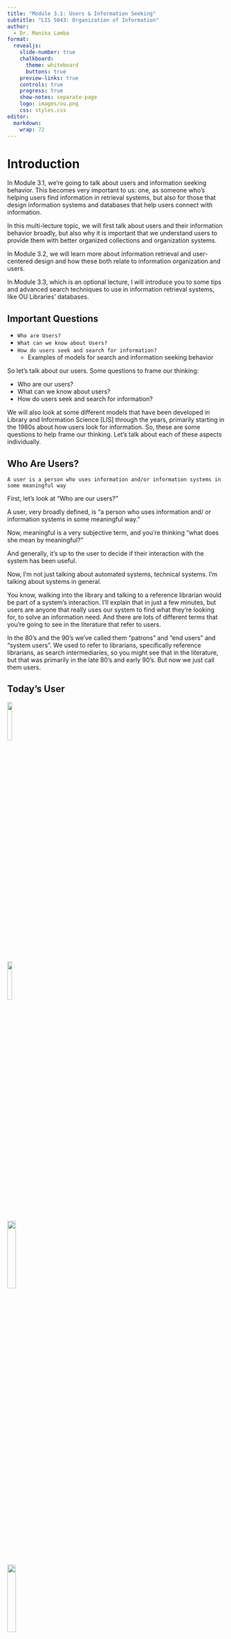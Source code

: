 ```yaml
---
title: "Module 3.1: Users & Information Seeking"
subtitle: "LIS 5043: Organization of Information"
author: 
  - Dr. Manika Lamba
format:
  revealjs: 
    slide-number: true
    chalkboard: 
      theme: whiteboard
      buttons: true
    preview-links: true
    controls: true
    progress: true
    show-notes: separate-page
    logo: images/ou.png
    css: styles.css
editor: 
  markdown: 
    wrap: 72
---
```


# Introduction

::: notes
In Module 3.1, we're going to talk about users and information seeking
behavior. This becomes very important to us: one, as someone who's
helping users find information in retrieval systems, but also for those
that design information systems and databases that help users connect
with information.

In this multi-lecture topic, we will first talk about users and their
information behavior broadly, but also why it is important that we
understand users to provide them with better organized collections and
organization systems.

In Module 3.2, we will learn more about information retrieval and
user-centered design and how these both relate to information
organization and users.

In Module 3.3, which is an optional lecture, I will introduce you to
some tips and advanced search techniques to use in information retrieval
systems, like OU Libraries' databases.
:::

## Important Questions

-   `Who are Users?`
-   `What can we know about Users?`
-   `How do users seek and search for information?`
    -   Examples of models for search and information seeking behavior

::: notes
So let's talk about our users. Some questions to frame our thinking:

-   Who are our users?
-   What can we know about users?
-   How do users seek and search for information?

We will also look at some different models that have been developed in
Library and Information Science \[LIS\] through the years, primarily
starting in the 1980s about how users look for information. So, these
are some questions to help frame our thinking. Let's talk about each of
these aspects individually.
:::

## Who Are Users?

`A user is a person who uses information and/or information systems in some meaningful way`

::: notes
First, let's look at "Who are our users?"

A user, very broadly defined, is "a person who uses information and/ or
information systems in some meaningful way."

Now, meaningful is a very subjective term, and you're thinking "what
does she mean by meaningful?"

And generally, it's up to the user to decide if their interaction with
the system has been useful.

Now, I'm not just talking about automated systems, technical systems.
I'm talking about systems in general.

You know, walking into the library and talking to a reference librarian
would be part of a system's interaction. I'll explain that in just a few
minutes, but users are anyone that really uses our system to find what
they're looking for, to solve an information need. And there are lots of
different terms that you're going to see in the literature that refer to
users.

In the 80's and the 90's we've called them "patrons" and "end users" and
"system users". We used to refer to librarians, specifically reference
librarians, as search intermediaries, so you might see that in the
literature, but that was primarily in the late 80's and early 90's. But
now we just call them users.
:::

## Today's User {.smaller}

::: {layout-ncol="4"}
![](images/user.jpg){width="15%"}

![](images/user1.jpg){width="15%"}

![](images/user3.jpg){width="20%"}

![](images/user4.jpg){width="20%"}
:::

::: notes
Okay, so who exactly is today's user?

I've given you some pictures on this slide to think through what a user
or who a user is, but one thing that you'll notice, of course, is that
there is either a computerized or virtual or a print based technology in
place in each of these pictures.

You will notice, computers, much of what you would see in most of the
libraries today with various different people of different genders or
ages accessing the Internet or using computer systems within their
library context.

You also have to think about users in terms of age groups. We have young
users that are interacting with and adapting technology in ways that we
did not anticipate, which is very exciting for us as library and
information professionals, but it's also very challenging because we now
have to think about how do we engage with the users and help them become
better information consumers as well as creators of information.

And we cannot forget that people still like to browse our libraries.
People traditionally are used to going through the stacks, finding
something they like and then looking at the books around the book to
determine if there's something else that they find of interest or that's
related to their information need. So, classification systems are still
very relevant in libraries. That's not to say that the systems in place
are the best systems or the most user-friendly systems for this new
generation of user, but they do still support users in very important
ways.

A really interesting dimension of users, and this came about, of course,
with the Internet and more social ways of sharing information or
participating in online communities, is what is being called "citizen
science".

Also, we have very wired individuals as users today where a user is
connected to internet 24/7. These users are using different tools like
smartphones or tablets in ways that allow them to access information but
also to share and create information and engage in different practices
with other users. These are all dimensions of users we as information
professionals have to think about.
:::

## Model of Today's User

> [*Work in Progress?!*]{style="color: blue;"}

::: notes
So, when we think about today's users, it's really difficult to model
the user today because of all the different technology that they
interact with on a daily basis and all the different resources they have
available to them at their fingertips.

So, let's think about the user as a "work in progress" as we work
through this lecture on users and information behavior.
:::

## Some More Vocabulary

-   `Information`: any difference you perceive in your environment or
    within yourself
-   `Information need`: recognition that your knowledge is inadequate to
    satisfy a goal you have
-   `Information seeking`: conscious effort to acquire information in
    response to a need or gap in your knowledge
-   `Information behavior`: information seeking, as well as other
    unintentional or passive behaviors, or other purposive behaviors
    such as avoiding information

::: notes
Some other vocabulary that might be useful for understanding this
dimension of information seeking and organization of information.

In this program you will read lots of definitions of **information**.
One definition I find particularly useful is: *information is any
difference you perceive in your environment or within yourself*.

So, we can think of information in lots of different ways. We can think
of it as a cognitive change that comes about when we learn something new
or we encounter some new piece of information. We can think of
"information-as-thing," or as physical objects actually being thought of
as information bearing Or having the ability to inform us in some way.
So, there are lots of different ways we can think of information.

**Information need** then is that recognition that you have that your
knowledge is somewhat inadequate in a particular area and you need to
find something else out in order to satisfy a goal that you have. For
example, if you want to learn about designing webpages, you're probably
going to go to a class, or you're going to find a book that will help
you with this, or you might even go on the web and find different
information. But you're going to access systems, resources, in order to
find information to solve your information problem.

Another term is **information seeking**, and this is a conscious effort
to acquire information in response to a need or gap in your knowledge.
Think about your daily activities. Many of you probably got up this
morning, turned on a computer or tablet, turned on the television,
listened to the news, got information about the weather, so you could
decide what you're going to wear today or if you need an umbrella. You
probably have talked on the phone to someone today. At different points
during your day, you have been encountering or accessing different
systems to find information.

**Information behavior**, then, is kind of this overall umbrella of
information seeking as well as other unintentional or passive behaviors
or other purposeful behaviors related to seeking (or not seeking)
information, such as avoiding information.

Now, how many of you have heard of cognitive dissonance? It comes from
cognitive science. Cognitive dissonance is where you avoid information
that you know is going to change something that you've already made a
decision about or something that you've already done and you don't
really want to encounter that information because you know it's going to
make you feel bad about your decision. That's just one way of looking at
it. So, for example, you've just made a major purchase, like you bought
a new car. And then you get on the website or you hear consumer reports
or something telling you how bad that car is and that you really
shouldn't have bought it in the first place, and that's the idea of
avoiding information.

Also, it's interesting in our field because of what we call the
information glut, or the information overload. That people purposely
filter our information sources in their lives because they don't want to
be overwhelmed with all this different kinds of information. For
instance, I don't turn on the news before 8:00 because I don't want to
know what's going on until I'm ready for it.

But that's one way in which we avoid information. Turning off the radio
while you're driving, things like that. When we look at information
behavior, we look at not just purposeful information seeking, but we
look at avoidance activities as well.

So, it's a really interesting area of our field that tells us a lot
about people and how our information can be represented for them in
order to effect access to that information.

So, what do we need to know about the people we call our users?
:::

## What do We Need to Know?

-   `Demographics`
-   `Types & Levels of Knowledge`
-   `Information-Seeking Situations`

::: notes
Well, there are certain things we can know, and there are certain things
we can make some generalizations about, such as demographics, types and
levels of knowledge, and information seeking situations. Let's address
each of these separately.
:::

## Demographics

-   `Age`
-   `Gender`
-   `Education`
-   `Occupation`
-   `Culture` *(values, language, ethnicity)*

::: notes
**Age** is one way that we can get a good picture about a user group.
And we can characterize age in many different ways. Our society has
created these frameworks in order for us to do so. We can think about
age in terms of K-5, K-12, young adult, adult, senior citizen, children.
We put all these different labels on it. So, that's one way in which we
can get a handle on one characteristic of our user group.

Also, **gender**, are they primarily males and females? In earlier
studies of computer adoption studies this demographic was a real factor.
It's not as much today as it used to be, but again there are still
studies that show that males are heavier users of different kinds of
information technology than females are, but that's shifting.

What's really interesting about some of our studies today with gender is
that we're seeing that particularly in the web and in the internet
environment is that we have different uses -- that each gender has a
different use. Females tend to use more of the communicative aspects of
the web and internet than males. And males generally -- and I don't like
to generalize, but studies have shown this -- are more into the
information gathering and gaming and more of the high tech applications.

So it's kind of interesting what we can tell about a user population
based on the different variables. But this is shifting constantly.

**Education** can tell us a lot about a user group. It tells us about
their potential knowledge, about their subject and domain expertise; it
tells us about potential uses they might have for that information that
they're looking for. So, education level can tell us quite a bit.

**Occupation** is the same. If we know that someone is an engineer or
chemist or a contractor or a builder, they're going to have a different
knowledge base potentially. And so it's interesting to be able to tell
what their occupation is because that again will tell us something again
about what they're going to be looking for, what kind of resources would
be useful for them.

**Culture** is a little bit of a grayer area. But it does tell us a
little bit about values and ethnicity and ethnic choices that people
make. But also language. Especially if you're designing a system. You
need to know what kind of language or what languages your users need in
order to access your system. Is it a multilingual system? Do you have a
very heavy multilingual population, and how do we adapt that within the
system environment? So, even language can be a very important variable
to know about our users. We have a sparsity of studies related to
cultural aspects of information behavior and users.
:::

# Types and Levels of Knowledge

[Allen (1991)](https://archive.org/details/informationtasks0000alle)

-   `World Knowledge`
-   `System Knowledge`
-   `Task Knowledge`
-   `Domain Knowledge`

::: notes
The second set of information that we can know about our users is what
we call "types and levels of knowledge":

-   world knowledge
-   system knowledge
-   task knowledge
-   domain knowledge

And others have expanded on this idea as well. So, let's break them each
down.
:::

## 1. World Knowledge

-   `World View, Perception of Self`

-   `Affects Self-Confidence`

::: notes
Now, we can look at them separately, but you can also see the
connections and the overlap between all these types of levels of
knowledge.

For example, **world knowledge** is a user's perception of themself and
the role that they play in the world -- in their own world. And it's
really a combination of the other three knowledge rolled into one. This
is kind of from a constructivist learning point of view -- that you
build or construct your own world based upon what you encounter, what's
in your society, and that frames and shapes your perception of yourself
and the role that you play.

Why this is important to us is that it will affect a user's
self-confidence when they're working with a particular system, when
they're looking for information, when they're coming to the reference
desk and asking questions. So, somebody with high world knowledge,
someone who has traveled a lot, someone who has a real broad view of the
world and different pieces of the world, and has a good sense of how
they *fit* in the world, is probably a more confident user of
information and information sources.
:::

## 2. System Knowledge

-   `Understanding of Information Environment`

> Information systems at some level (e.g. cultural, institutional,
> technical, interpersonal)

-   `Affects Skills and Expections`

::: notes
The second type of knowledge is a little bit more complex. This is
**system knowledge**, and this has been expanded upon by many people in
our field.

For example, Allen defines it as the understanding a user has of an
information environment. And this can mean many different things. This
can be an information system at any level -- not just a technical level.
It can be a cultural level -- how their community system works. Who do
you call if you need to find out if they're picking up your garbage on a
holiday? That's an example of your cultural system. An institutional
system would be something you know, "Who do I call if someone's put a
lock on my car wheel, so I can go home?" But you have to understand how
that institutional system might work.

Technical is related to knowledge of how the technical system works,
such as, "How does this database work? What can I do to make my search
effective?"

Interpersonal systems are your personal network. Who do you call if you
need a recipe for coffee cake? So, your own personal network, your
friends, your family, your colleagues.

Your understanding of system knowledge affects your skills and your
expectations when you're using different systems.

Okay, now let's expand this even further.
:::

## 2. System Knowledge (Cont.)

-   Conceptual knowledge of the information retrieval process - -
    *translating a need into a query*

-   Semantic knowledge of how to implement a query in a given system - -
    *the how and when to use the system features*

-   Technical skills in executing the query [(Borgman, 1996)](https://escholarship.org/content/qt3mz7h8hr/qt3mz7h8hr_noSplash_36344d4ac812b2c94219b90e4a164074.pdf?t=p7cad8)
    -   basic computing skills
    -   syntatic knowledge of query entry and how search statements,
        systems work 

::: notes
System knowledge includes many different aspects.

We can think of it as conceptual knowledge, we can think of it as
semantic knowledge, and we can think of it as technical skills. These
ideas were introduced by Christine Borgman in 1996 and they still hold
true today. Let's define each.

**Conceptual knowledge** is your understanding of an information
retrieval process -- translating your need into a query and eventually
implementing into a system.

**Semantic knowledge** is your understanding about how to implement a
query into a specific system -- or how do you input your query into a
given system. And how and when to use different system features.

For example, technical skills in inputting the query: your basic
computing skills, the syntax that you need in order to actually enter it
into the search box. Now, today we have it a little easier; we don't
have to use any command line searching. We don't have to put into our
OPACS anymore "A:\\" (A colon backslash) and then the author's last
name. And in most system's we don't even need to know if we need to
enter the last name, first name anymore. We've gotten very spoiled in
that way. But there are still a lot of systems out there that you really
have to know the syntax in order to enter a query to make the system
understand it.
:::

## 2.1 Conceptual Knowledge {.smaller}

- Going from the vaguely-felt need...
  - To the query formulation
      - verbally expressed
      - written or typed
      
- Query is formulated in terms of the... (Buckland, 1991)
  - Content *(words, numbers, symbols)*
  - Information Entities *(documents, objects)*
  - "Information as Thing" *(container of information)* 

- Successful query = translation of intended meaning into search terms

::: notes
Let's look at **conceptual knowledge**. Going from a vaguely felt need,
where we start to realize that we need some information about this
particular
topic
and "how can I find that information" to the idea of expressing that
query, either verbally where you go and ask somebody.

You ask a reference
librarian, call someone on the phone, text somebody on your phone, or type it
into a search engine, type it into a database, type it into an OPAC. We then
have to
understand how to formulate that query within our system. We
have to
be able to take our actual query and put it into terms that would be useful and
meaningful to either a human or a computerized system. 

And oftentimes, I'm
sure as you'll learn in 5053, your user doesn't really know what they want
when they come to talk to you. When they ask you a question at a reference
desk, they'll give you a
really big
, broad question, when they really need this
other subset of that actual query. After many years at a reference desk, I can
tell you, you get everything from A
-
Z. 

And oftentimes, you start very broadly
and eventually you drill down to what they need. But again, a user often
has to
go through that same process when they're seeking information.
:::

## 2.2 Semantic Knowledge

- `How to Implement a Query in the System`
- `How the System is Structured` *(file system used)*
- `Action` *(find, select, scan, browse)*
- `Access Points or Field Tags` *(author, title, subject)*
- `Search Terms` *(search functions of systesm: Boolean, Keyword)*
- `How the Search Results are Displayed`

::: notes
**Semantic knowledge** is again how to implement a query into a system. You have to know how that system is structured - what kinds of fields are in that system, what fields are searchable within a system, and the kinds of information that they would hold within those fields. 

You
have to
know the different actions
that are possible such as which fields are searchable and how to limit your
query to specific field(s) in the system you are using. Other aspects include, for
example, how we enter our search terms. What terms work, and as I said earlier,
what kind of functions are possible in the system? Do you have to use an AND
or a NOT Boolean string in order to make your search work, or can you just do
fielded
searching? Or if you're in a search engine, do you just put a couple of
terms into the magical box and see what you get?

You also
have to
know how the search results are displayed, and it's not as
difficult in some of the systems today, but remember in older systems, we had
all those function keys across the top? And if you hit F1, you could print. If you
hit F3, you could get a full
-
screen preview. Things like that. Our users again are
a little more spoiled than when we were learning different systems, but still,
they
have to
understand the different functionalities of a system. And if the
system isn't well
-
designed
-
if the navigation is difficult, or there are a lot of
necessary or unnecessary features that are not easily accessible
-
then our users
are also not going to be able to use our systems.
:::

## 2.3 Technical Skills

- We MUST not take for granted that all users know how to use computers
- How the computer operates
- Syntax of entering search commands
- Commands to manipulate system [(Borgman, 1996)](https://escholarship.org/content/qt3mz7h8hr/qt3mz7h8hr_noSplash_36344d4ac812b2c94219b90e4a164074.pdf?t=p7cad8)
    - control search
    - display formats
    - control output of results


::: notes
Technical skills - is the second aspect of System Knowledge.

We cannot take for granted that all our users know how to use computers.
Even in today's very highly wired web environment. Not all our users are
online. And not
all of
our users are proficient searchers. We, then, can't take
for granted some of the basic functions of a computer, such as how a keyboard
works.

Have you all heard the tech support story about the person that calls up and
says, "Well, it says to hit the 'any key,' but I can't find it on my keyboard.
Where's 'any key'?" We still get stories like that. Or the one where the
people were so happy because their new computer came with a cup holder
-
the CD drive? Thought it was for holding cups? Or even the one about the
mouse, where they tried to access their computer by pointing their mouse at
the screen? Or putting it down on the floor like a presser foot for a sewing
machine? 

These are true stories, and we still get them. 

So, we can't make
assumptions that everyone understands how to use our systems. 

Users base
their use of systems on previous experience they have had. For example, an
older user may be familiar with a presser foot when she used a sewing machine
so her mental model of how to use the mouse may be based on this prior
experience.

And as you all know, when you're learing new databases, you first
have to
navigate a
little bit. You
have to
look and see which kinds of fields are searchable, if it includes
Boolean searches or not, if there's any kind of proximity operators you can use to
make your queries more precise. 

Everyone
has to
go through the same kind of process
whenever you start using a new system. So, they may not understand how the
computer itself works, they may not know how to enter the query, and they may not
know the different commands to make the system do what they need.

And, honestly, even though these are
really interesting
, fun stories, we also need to
remember that our users don't have the background that we all do. They're not all
from a library science program, where this is what we learn. This is what we're here
for, is to learn how to connect our users with information.
:::

## 3. Task Knowledge

- `Understanding of Information Problem and Use`
- `Affects Motivation and Goals`

:::notes
The third type of knowledge is what we call **"task knowledge,"** and this is one
of the primary areas after domain knowledge that's
really essential
to know
about your users.

Task knowledge is an understanding a person has of their information problem
and use
-
how well your users understand what they need, what they're
looking for and how well they understand the kind of resources they might
need to use to find that information.

So, if we say that a user has high task knowledge, that means that they
understand very well what the query is that they have. 

They want to wallpaper
their kitchen, so they know that they want
some kind of book
that tells them
about home decoration. That's a really pretty good understanding of their task.

But say that they need to know about the ordinances in your city if they want
to build a house with a pitched roof. Where do you go for that kind of
information? To the city ordinances, or your planning department, but this is
not the kind of information every user will know.

But your users
have to
have a good understanding of the task itself and the
kind of resources that they need to answer that query. And they also need to
know how well your
collection
can help them answer that query. And this really affects our user's motivation and goal.  If they can't easily figure out what they
need, oftentimes, they will not go any further. They will leave the library or library
website unsatisfied and go to another source, such as a search engine.
:::

## 4. Domain Knowledge

- `Understanding of Topic and Topic Organization`
- `Affects Ability to Exploit Language and Association`


:::notes
The last area, and this is probably the most important, of the four types of
knowledge, is called **"domain knowledge."** This is our user's understanding of
the topic and the topic organization or the discipline of the topic and how that
discipline is structured. So, for example, if you're an undergraduate chemistry
student, how well at that point do you understand the discipline of chemistry?
Probably you have a
fairly basic
understanding, but not at the same level as
your professor or not at the same level as graduate students in the discipline.

This type of knowledge is important for us to know because if a user has a low
or a high domain knowledge, it gives us an understanding of their ability or
facility to use the language of that discipline. And when we're creating
representations, we would
make a decision
to use very specific terminology or
to use more general terminology based upon what we understand about their
domain knowledge. 

So, for example, if we're working with, again, a chemistry
database, we're assuming that our users are individuals that are in a program
of chemistry
-
they're either students or faculty
-
and we have varying levels
of domain knowledge. The students probably have a low to moderate level of
domain knowledge, whereas the faculty would probably have a higher level.
:::

## Example

`Collection`: Law Firm Library

`Demographics`: First Yer Law Clerks

`Information-Seeking Situations`: State Statute on Environmental Easements

`Types and Levels of Knowledge`: World, System, Task, Domain

:::notes
Here's an example on how we can apply what we've just been talking about.

Our collection is a law firm library. The demographics, we have first year law
clerks, so they've probably been to law school for one year. They're beginning
to know the language of their discipline; they're beginning to know how to
conduct research in the areas. They've probably taken at least one legal
research class. They're beginning to understand how to find information for
their
particular information
needs.

Our situation here is that they need to find information on a state statute on
what are called environmental easements, which is a law that tells you, for
example, can you have a pitched roof, or how close can you build to the water
on a beach. An easement is a stipulation of ownership and ownership building
rights in a particular tract of land, whether you own it, or if the government
owns it.

So, this is our situation. We have the law clerks; they probably have a pretty
good idea of how to go about finding out this information. They probably have
a probably moderate domain knowledge
-
moderate to low. Their system
knowledge will vary depending upon the systems they have used. And their
task knowledge is probably moderate to low at this point because they may not even know what an environmental easement is at that stage in their education, but
again it may vary as well.

Now, if we take the same situation and we put it in a
public library
, our users are
going to change. We're probably not going to have law clerks; we're going to have a
person who wants to build on the beach. And they need to know how close they're
allowed to build close to the dunes, for example. They're probably not going to have a
clue what an environmental easement is or even what a state statute is
-
very possible.
And
so
their task knowledge is going to be lower, their domain knowledge is going to
be lower, system knowledge depends on their experience, but all of those are going to
affect how they go about looking for information, the questions they ask you, the
resources they access and how they interact with different systems.


Okay, so can you see how those types and levels of knowledge and demographics can
change what we need to provide in terms of access? 

In a library - a public library - our records-
our representations -
are probably going to be at a very general level. We're
going to have one card in our catalog that represents our set of state statues if we're
fortunate enough to have them in a public library, which will have very general
subject headings. Now, in a law firm library, we're probably going to have a
breakdown of the different volumes of the state statute set that tells us what's in each
individual volume. But the language in our law firm collection is going to be at a
higher level of what we call of specificity
-
more specific terminology in use
-
than
what we might see in a public library.

So, the choices we make when we're designing
and creating representations will be different depending upon the environment,
depending upon the users, and their four types and levels of knowledge. That's why
types and levels of knowledge are so important to your understanding of organizing
information.
:::

## How Do User Seek and Search for Information?

- Users are motivated to seek information in a given situation to:
      - `answer a question`
      - `solve a problem`
      - `complete a task`
      - `learn about a subject`
      - `verify a fact`
      
:::notes
Alright, now let's talk about our next framing question: How do users seek and search for information?

As I've mentioned, there
are lots of different models that we've developed, as we've looked at
information seeking from lots of different perspectives. 

Users are motivated
for many different reasons to seek information: 

  - to answer a question;
  - to solve a
problem;
  - to complete a task;
  - to learn about a subject;
  - to verify a fact; and 

many
others I'm sure that you can think of!
:::

## How Do Users Seek & Search for Information?

- Two Situational Levels
  1. `Information Seeking`
    - Broad context involving any or all systems or sources accessed
  2. `Information Searching`
    - Narrow context involving interaction with specific system or source
    
    
:::notes
We can look at this also from two situational levels: (i) **information seeking**
and
(ii) **information searching**. And oftentimes in the literature, these two get used
interchangeably, but they're
really not
the same.

**Information seeking**
is kind of a broader context where we look at an
individual's entire information seeking activities
-
from all the different systems
that they use, from the beginning of their search to the end of their search and
the use of the information. That would be seeking.

**Searching**
is a
more narrow
context where we look at one specific interaction
with
either a
human system, a computerized system, any of those other forms
of systems that we discussed earlier. So, information seeking is a broader
context; information search is where we're looking at a specific narrow
situation.
:::

## What is Information Seeking?

It refers to the [user's process for obtaining information]{style="color: blue;"}, from recognition of an information need through use of information to resolve the information need.

:::notes
So, what is information seeking? Let's go back to that idea.

The information seeking is the whole process of user 
recognizing their information need --
that they
have a gap in their knowledge, to obtaining the information itself --
 that they need to know something about a
particular topic through the use of
different systems. 
:::

## Information Seeking: Assumptions

Common assumptions about information seeking in LIS are that the process is:

1. `Purposeful`
2. `Cognitive`
3. `Contextual`
4. `Value-Based`
5. `Dynamic`

:::notes
Now in our field, as well as other fields, we've made some different
assumptions about information seeking and the process itself
-
that it's
purposeful
(that we're always looking for information for a purpose). 

Now,
we're changing our idea about this because of the web. A lot of people just get
online and surf around.
And actually, we've
always been not just for a specific
purpose when we look for information. You go to the
library
and you just
browse the 'new book' shelf. You want to see what's been published. You're
not necessarily looking for
anything in particular
. Maybe the purpose is to find
something to read, but it's not necessarily linked to a specific information
need.

We've also assumed that it's a
*cognitive activity*
-
that we're always learning
as we encounter information.

That it's
*contextual*
and that your need will change depending on the different
context.

And actually, that
it's very
*dynamic*. That as you learn more about a particular
subject when you're searching, your need will change because you might
because more focused, or you might become even broader. You might go to a particular library OPAC looking for a particular subject and then you find other
subjects that are really
interesting
and you go off on more of a non
-
focused track. Or
you find a sub
-
piece of that topic, and that is really where you want to focus. So, your
need is changing as well as you go into the information seeking process.

And
*context*
is important because that will impact the way that you make decisions.

For example, if you need to do some research for your research paper and it's due in
three months, right now you'll use the web, you'll maybe use an OPAC. You might
even interlibrary loan something
-
a novel idea. You can still do that. But say you have
three days to get your paper in, you're going to go to the web, you're going to access
anything you can quickly access, you're not going to interlibrary loan
-
you don't have
time for it now
-
and you're probably going to take anything that is related to the topic
that you're working on. 

Your idea of what's relevant or useful to you changes
because of the context!
:::

## Information Seeking & Searching: Models {.smaller}

- `Motivation`: [why users seek information, their information needs]{style="color: orange;"}
  - Dervin's Sense-Making
  - Belkin's Anomalous State of Knowledge

- `Situation`: [how users seek information]{style="color: orange;"}
  - Kuhlthau's Information Search Process

- `Resources`: [how users use resources/tools]{style="color: orange;"}
  - Mann's Library Research Models
  
- `Interaction`: [how users interact with information systems and the process(es) they use]{style="color: orange;"}


:::notes
We've also framed information seeking through four basic different
frameworks: *motivation, situation, resources, and interaction*.

For example,
*motivational models*
look at why users seek information. And
what are their information needs. And how does this make each information
seeking situation different? The two most prominent models in this area are
Dervin's
sense
-
making model and Belkin's anomalous state of knowledge
(ASK).

Dervin's
sense
-
making model is one that's primarily a constructivist point of
view, where, and
also
it's been referred to as kind of a 'Star Wars point of
view,' in that she says that as we move through the world in our daily lives and
we encounter different stimulus from different environments, we have a
cognitive shift where we learn something new about the
particular topic
or our
world around us.

And when we're seeking information, we then
have to
be
able to make sense of that information and fit it into our cognitive frameworks.
And once we can do that, then it becomes useful to us. But again, when is that
point? And what do we have to do to get there? Her model's a lot more
complex than that, and it's really a very interesting model to study. But again,
it's more of a constructivist point of view, where we learn from and construct
new realities for ourselves based upon the information we encounter in our
daily lives.

Belkin's anomalous state of knowledge, or the ASK model, is where we perceive
some 'gap' in our knowledge
-
base and we look for information, we use different
systems in order to fill that gap. It's a little bit more straightforward, but it's more of a
process model from, again, where we recognize we have a gap and everything we do
in the meantime is to find the information. Now, Belkin and
Dervin
have studied
various different
populations, primarily adults, and their models, again, reveal
different patterns and information to us about how users look for information, the
different kinds of sources they use, and how they interact with different systems.

*Situational models*
look at how users seek information. What do they
actually do
?
Kuhlthau's
model, one of the most
well known
situational models, has
*affective*
variables to it as well. Her research has primarily been with middle and high school
students.

We also have
*resource models*. Thomas Mann who was the Librarian of the Library of
Congress developed these models through watching people over the years and
interacting with different people.

We have also
*interaction models*
-
how users interact with information systems. For
example, "how we use a particular database, how we use the web, or what systems do
we actually use when we go to look for information."

It is important to remember that each of these different frameworks and models has
been developed through the years with different groups of users
-
from adults to
children to elderly, to what we call 'naive users' to more
experienced users, to web users, to database users, to OPAC users. 

We've put lots of
different labels on our user
-
groups, but we've developed these models on about forty
years of research now in
various different
aspects of our field.
:::

## Kuhlthau's ISP Model

`Task Initiation: Recognize Information Need`

1. [Topic Selection]{style="color: orange;"}: identify general topic
2. [Prefocus Formulation]{style="color: orange;"}: investigate information on general topic
3. [Focus Formulation]{style="color: orange;"}: decide on narrower topic 
4. [Information Collection]{style="color: orange;"}: gather information on narrower topic
5. [Search Closure]{style="color: orange;"}: complete the search
6. [Use of Information]{style="color: orange;"}: making use of information


:::notes
Kuhlthau's
model, for example, is probably the most well
-
known and the most
well
-
used in our field. She has kind of a somewhat linear approach, where we
have a topic selection at the beginning, where you identify a general
topic. Remember
most of her research was with middle
-
and high
-
school
students. The youth are looking for information for a research project or a
research paper. 

The first stage is topic selection. 

The second stage is called
'prefocus formulation' where the users do some investigation on the general
topic. They start looking at databases and encyclopedias. They start looking in
their card catalogs to find information in their libraries about that topic
-
or now
online.

The third stage is what
Kuhlthau
calls 'focus formulation,' where users decide
on a narrower topic from that general topic that they started from.
Kuhlthau
links users' affective states to each of these different stages
-
affective meaning
different emotional responses or feelings at the time of topic selection. At the
time of topic selection, they're a little anxious. And at the
prefocus
formulation
they're getting even a little bit more anxious because they're starting to look
for information, they
have to
identify resources, they
have to
use different
systems. And at the point of focus formulation users are starting to level off
again and feeling more comfortable.

Now, why that's important for us is because it tells us as reference librarians where we
should intervene, or what
Kuhlthau
calls the 'zone of intervention.' Should we let
users continue to look around for themselves for a while and then come and
questions? Or should we go and say, "Can I help you with this?"
Kuhlthau
says to
probably wait until between stages
two and three, somewhere during these stages is
what she calls the 'zone of intervention.' During the zone of intervention, that's when
you should jump in and say, "Maybe I can help you with this different system," or
"This resource might be better for you."

Step four is where users collect the information.
They've decided on a narrower topic,
they've explored some different systems, some different resources, and they start
gathering some information on that narrower topic.

Step five is the search closure where users complete their search, and finally, the last
step that
Kuhlthaus
has recently added, when users
use
the information.

Now, this model appears to be linear, but at any point, you can go back through the
stages. If you get to stage two and you don't like this general topic, so you might
propose a whole completely new topic and start over again. 

Or you might get to three
and you're not quite happy with that narrow topic, so you go back and explore the
general topic some more. 

So, again, it's not necessarily a linear process. But what
she's primarily famous for, and especially in this model, is this whole process, but also
the affective states of the individual and when we should
actually intervene.
:::

## Mann's Library Research Models {.smaller}

`These are models for library searching, or how people (end-users and/or professionals) use resources and tools to find information`

- Search options based on organization of information in libraries
- Importance of models in concealing/revealing search options/indexing system
- Applicability of models in any subject area, language, format

:::notes
Mann has developed some
really interesting
models. He's looked at different
search options that we've developed based on how we organize information.
Also, his models show the importance of our library systems in revealing or
concealing different pieces of information to our users. How much can they
tell
about our resources by looking at a bibliographic record? How useful is
that? Do they
actually use
our pathfinders and our finding aids?

He's also developed some different models, like for example, a specific subject
or discipline model. Mann has looked longitudinally at how different
disciplines look for information. For example, Social scientists do what's
called 'citation checking or chasing' where you find a
really good
article and
then you go and look at the citations in the back and then you start chasing
those down. People in the hard sciences, like say chemistry and physics, they
call their colleagues before they do any research in our systems. They'll
actually network
before they'll use a library database or to your library
catalog.

So, through the years Mann developed these different models from observing
and working with people in reference situations.

The traditional library science model is one model that Mann examined how people use different tools we've developed such as our classification schemes, or
controlled vocabulary or subject headings within library catalogs, but also how people
use bibliographies and indexes.
:::

## Research Models

`Examples: [Mann's Library Research Models`](https://archive.org/details/libraryresearchm00mann) (just a few, there are many others!)

- Specific Subject or Discipline Model
- Traditional Library Science Model
  - Classification, controlled-vocabulary catalog, published bibliographies and indexes
- Actual-Practice Model
- Principle of Least Effort

:::notes
Mann's Actual practice model is a generic model of "What do people really do
when they look for information in, say, the Library of Congress?" Do they ask
reference librarians first? Do they go to the OPAC first; do they go to a finding
aid? So, he's examining a user's process rather than lumping them into a
group like we saw in some of the earlier models.


The last one isn't Mann's model. We attribute it to
Zipf. It's the 'principle of
least effort,' but Mann has developed this model further. This is the idea that
people will go to the least amount of effort to find what they need. How many
of us are guilty of that? At some point or another we all just want the
information right now, right quick, and the web makes it even easier for us to
do this. We can also apply this model to the Web. It's very interesting in early
retrieval research, we knew that people would probably access the first fifty
hits when they searched our OPACs, and believe it or not, that still carries into
the web. Most people don't go beyond the first fifty hits when they find results
on the search page.

So, these again are just some ideas of the different models we've developed
through the years.
:::


## How Do Questions Relate to Information Objects?

- Information Object Attributes *(general characteristics, eg has a creator, size, content)*

- Implications for practice: understanding users' information needs will help us create better representations for objects *(more efficient access)*

:::notes
So, you might ask, "How do these questions relate to information objects?"
and "Why is it important that we understand users when we're organizing
information?

If you ever
take a look
at search logs which capture all the
searches and terms that users input into a system to do a search, it's really
revealing about the types of words they use or the types of attributes or fields
they use when they're looking for
particular objects
in the collection. 

And
so
from that type of study, we can attempt to understand what the users'
information needs are as well as how they
actually search
for information in
your system.


The implications of understanding users' information needs really
help us create better representations for objects and provide more efficient
access. 

So, knowing more about how our users interact with systems, the types
of problems or information needs they bring to a system, and then the
processes they undertake to find those needs is
really important
when you're
designing a system or when you're cataloging or creating representation for
the resources in a collection. 

We'll explore this further.
:::

## Examples

- User Question (1): *I want all the books by Janet Evanovich*
  
- Attributes
  - Format
  - Creator
  
- User Question (2): *I need to find current books or videos on new paint treatments for kitchens*

- Attributes
  - ????

:::notes
Let's take some examples of this.

Our user question might be, "I want all the books by Janet Evanovich." When
you look at that question, what are the attributes that you see embedded within
the words the user inputs into the system or they ask the reference librarian?
We have 'format' because they want
books
and we have 'creator' because
we're looking for books by a particular author.

Another example would be in user question two: "I need to find current books
or videos on new paint treatments for kitchens." Now, attributes associated
with this
particular question
might be 'date,' because they're asking for current
books, 'format' books or videos,
and also
'subject' because they're interested
in a particular subject area of new paint treatments that they might use in
kitchens.

So, you can see just from examining some basic questions that might come to
your library or your information organization, you can begin to get an idea of
the needs of your users. And, of course, this has many different implications
for practice related to the information organization, but also related to, say,
collection development and other aspects of services we provide.
:::

## User Expectations

- Expectations for Retrieval Performance (eg. `precision and recall`)

- Other Measures: `Relevance or Pertinence`

:::notes
Another area that we look at when we think about user expectations for our
systems or for the representations that we create of the objects in our collection
are the concepts of retrieval, or
*precision
and
recall*.

Recall assesses the output of the system, meaning that every object that is
related to that query in some way should be
returned back
to a user in the list
of hits in the system. It also assesses the ability of the system to retrieve all
relevant items, meaning that everything that is retrieved in the set should be
related to the subject or the attributes in the user's question. So, if they're
looking for all books on paint treatments that you might have in your
collection, they should return all records related to paint treatments. If not, it's
said to be 'low recall.

Precision, on the other hand, assesses relevance of output, meaning it assesses
the ability of the system to retrieve
only
the relevant items. So, precision is
looking at how specifically the system has returned
only
items that are
appropriate to your query. As you can see, this could be a problem, especially
if the system is difficult to use or the representations don't match the terms
being used by the user themselves. And as we'll talk about in Module 4, there
are very different types of systems and they operate in different ways, and that
could impact both recall and precision.

So, again, when we look at our users' queries, we can tell
whether or not
they
want a very precise return, and
only
the
particular objects, such as
only
books
by Janet Evanovich or current books by a particular author, and if they retrieve
items that are not books or
they retrieve
items not by that author, it's said that
precision is very low. It's also important to understand that our systems have
an inverse relationship between precision and recall, in that precision if it's
high, means that recall is generally
pretty low.

We'll talk more about this when in Module 4, but I
wanted to address it just briefly here. Other measures that you might see in the
literature related to retrieval are 'relevance' or 'pertinence'
-
or how useful that
information or that object is to the user.
:::

## What Do We Know About How People Organize Their Stuff?

- Not Very Much!!

- Personal Information Management
  - In home spaces
  - In professional spaces
  - In digital spaces
  
- In socially-constructed spaces
  - Online, Web 2.0 environments like Flickr, LibraryThing
  
:::notes
Another
really interesting
area that's new to our field, but that also helps us to
better understand our users is what's called 'personal information
management' (PIM). We'll talk more about this later in the semester in Module
8. But PIM this is the research into how people organize their stuff.

At this point we don't really know very much about how people organize the
'stuff' in their lives
-
whether it's personal, whether it's, your kitchen spice
cabinet, or whether it's the list that you make to help organize your day; or it's
the digital stuff on your computer or your various devices, but we are learning
more. 

In the areas of environmental design and in human
- computer interaction, personal information management has been researched for quite a
few years. I have given you a couple of readings related to this because this is
an area that I find particularly fascinating, but I also think it tells us a lot about
our users in general.
So, Abbas' Chapter 5 
will talk a lot more about this, and again, we'll come back to it in Module 8,
but it's
a really interesting
area of our field. We've looked at different types of
information management in our home spaces, in professional spaces,
and also
now in digital spaces.

Also, another area that we learn about how people organize their information
on their webpages or their pictures or their videos is in the socially constructed
spaces that are online in Web 2.0 environments, like LibraryThing and flickr.

There is quite a large body of research in this area now beginning back with image
researchers at least fifteen years ago. You can read about this interesting information
behavior in Abbas Chapter 5. Each of these readings will help you begin to think
about what we can really know about how people organize their stuff and how that
will then help us to design better systems and create representations that are relevant,
or more user
-
centered.
:::

## Implications for Practice {.smaller}

`Models of Information Seeking....`

- Guide development of user-centered services
  - Reference
  - Searching
  - Indexing/Cataloging
  - IR Systems Design
  
- Librarians improve organization of resources to accommodate users' searching styles
- Understand users'   
  - Decision-making criteria
  - Process strategies
  - Expectations of search process
  - Attitudes and feelings
  - Organization schemes (categories, labels, methods)
  
:::notes

Why is understanding the many complexities of users important to what we're
talking about in this class? Why am I boring you with all this stuff?

First, understanding our users and their information behaviors and organizing
behaviors guide development of user
-
centered services, not just in reference
departments, not when we search, help our users search, but also in indexing
and cataloging. 

The models we have
developed
and the research conducted
into user behaviors help us understand more about the kinds of searches people
do. What fields do they use in our databases? Do they
only
conduct author
-
title, which are called known
-
item searches, or do they do more subject
searching? 

So, when we're building a system, we're designing a system that
we hope will be useful. When we're creating representations, such as card
catalog records, knowing about how people go about looking for information
can help us design better systems. We'll know which fields need to be
searchable; we'll know which attributes or aspects of our objects should be
represented in our records.

So, again, knowing a little bit more about how our users look for, and find
information, and use information, can help us design systems that are more in
line with their information needs. This understanding also can help us choose in terms when indexing and cataloging and to know more about what level of
terminology we need to use when representing the subject content.

Furthermore, as a searcher, understanding the levels of exhaustively and specificity
that are present in the indexing or the cataloging in the system can help you become a
better searcher. Your search terms will be more aligned with the actual vocabulary
used by the cataloger or indexer within the system. So, therefore, you should have
better retrieval. You can also help your users understand this and make them more
efficient in their searching as well.
:::
  
## Implications for Practice (Cont.) {.smaller}

- Help us
  - `Choose elements for system design`
    - Fields to include in system
    - Fields to make searchable (indexed)
    - Creation of input rules
  - `Choose appropriate controlled or other vocabulary to use (natural language, free text)`
  - `Choose appropriate level of indexing`
    - Exhaustivity
    - Specificity
    - Number of subject terms to include
  
:::notes
Other implications for practice that I did start to mention on the previous slide
are that understanding our users really helps us to design a particular system
for users. In libraries we tend to be very generic in that our systems are for a
very large, diverse audience of individuals. 

So, sometimes it's not possible to
build a system that's going to satisfy every user. In fact, it's
really not
possible
to do so, unless you have a very specialized collection, a very specialized user
-
group and you understand very closely those users and their information
behaviors.

But learning about our users helps us to choose elements that we want to
include or that we know need to be included in our system design. It helps us
make decisions and to work with our vendors to determine what fields to
include
and also
which fields should be indexed or searchable within your
system. It also helps us to create input rules. 

So, for those of you who are
going to work on the organization system project, there is a section in the
project where you
have the opportunity to
create input rules for each of the
fields within your system. This is analogous to the standards we use when we
create catalog records in library catalogs. We use the Resource Description and
Access (RDA) and other subject heading lists in order to create records in our
system, and those standards are sets of rules that guide catalogers.

Also, we use what we know about users to choose appropriate controlled vocabulary
or other types of vocabulary to represent subjects in our systems. In libraries we tend
to use Library of Congress Subject Headings (LCSH) or Sears subject headings if
we're in a school library. We might use a user
-
specific ontology if we're in a business
community, where we've designed a specific ontology to represent the language of
that community. So, again, knowing about our users and the types of searches or
searches they do conduct really can help us in these choices.

Also, it helps us choose the appropriate level of indexing in our catalogs. How many
subject terms do we need? How many fields do we need? And there are two measures
that we talk about in libraries called 'exhaustivity' and 'specificity' that really define
the number of subject terms or the level of exhaustiveness
-
how many terms do we
use to describe the content of an object for effective retrieval? How specific should
those terms be? Is it appropriate to have very specific terms in the catalog or an
academic library versus when we're creating records for children, where we'll want to
have more broad generalized terms?

So, again, learning more about our users and the
types of searching systems they use really can help us determine
all of
these different
factors.
:::
  
## IR System Design {.smaller}

> ["Why are online catalogs *still* hard to use?"]{style="color: blue;"} [(Borgman, 1996)](https://escholarship.org/content/qt3mz7h8hr/qt3mz7h8hr_noSplash_36344d4ac812b2c94219b90e4a164074.pdf?t=p7cad8)
  
- System Design Models
  - Query Design
  - Online Card Catalog Model
  - Representations have to fit into "cookie cutter" systems that were developed many years ago and do not necessarily benefit from what we know about users and their informatoion seeking processes

- Often times specialized knowledge is required
  - Semantic 
  - Syntactic
  
:::notes

Christine
Borgman
in her 1996 article, "Why are online catalogs
still
hard to
use?" explained why OPACs in libraries are difficult to use. Her article is a
really good
one for giving you even more conceptual framework for what
we've addressed in this lecture. 

System design models in the past were based
upon the original card catalog model and what could fit on the library catalog
card. And unfortunately, a lot of systems today are still based on that model.
We can fit on information about the author, the title, and maybe one to three
subject headings, and a classification code.

So, that's how our basic library
systems were designed. In our next generation catalogs we have improved the
interface design, added more searching functionality, and
allow
users to search
using a "Google
-
like" search box.
BUT,
and this is what is
really important,
their retrieval is still based on the RECORDS or representations of items in the
collection that catalogers have developed.
:::
  
## IR System Design (Cont.) 

`Traditionally IR System Design Often...`

- Based on `assumptions about information-seeking` rather than research (although that is changing!)
- `Directed toward system use by information professionals`, not end-users
- `Forces system users to adapt to the system`, rather than adapts to users' natural abilities

:::notes
In our field and as new technologies are developed and as users start to use
different systems and start to use them in different ways, it also forces us to
rethink decisions and choices we've made in the past. Again, that's why I think
it's such an exciting time to be in our field right now because we are really at
the forefront of a lot of these change.

Also, we've been designing and working through our records structures, we've
been designing XML systems that can work XML MARC, which gives us
even more functionality than the traditional MARC system might have. And
people are designing more user
-
centered systems when they create digital
libraries; we're not just using MARC record structures, we're designing
metadata schemes like Dublin Core.

What is in our library catalog records may
not have changed much until the recent 5 years with the development of the
FRBR model and with the new cataloging
standard, RDA. AND when we move beyond the MARC record in library
catalogs into BIBFRAME, our records will hopefully connect to other external
records through this linked data structure. But that is for another module.
:::
  
## IR System Design (Cont.) 

`Good IR System Design Tends To Be...`

- Based on study of users needs/interactions
- Interactive to accommodate natural information-seeking behaviors
- Flexible to accommodate differences among individual users

:::notes
In conclusion, good information retrieval system design should be based on a
study of our users, user needs, and their interactions with different systems.

We need to understand the types of searches that they bring to a system. We
need to understand the attributes in those searches that should be fields in our
system. We also need to understand the exhaustivity and specificity level of
the terms that we use to represent subjects or other concepts within our
systems.
And also,
whether or not
we need to have very complex concepts
represented. Or can the terms be very general in nature?

Our systems also
have to
be very interactive to accommodate natural
information seeking behaviors. We need to think about how users really do
interact with systems at different levels - at their homes, in their work
environments -
to try to make sure our systems can try to emulate some of those
natural behaviors.

Systems also need to be flexible to accommodate differences among different
users because no two users are going to interact with the system in the same
way. They're not going to use the same terminology. They're probably not
going to use the same functions in your system - whether it's a simple search or an advanced search. So, you're going to need to keep that in mind as well.
:::












